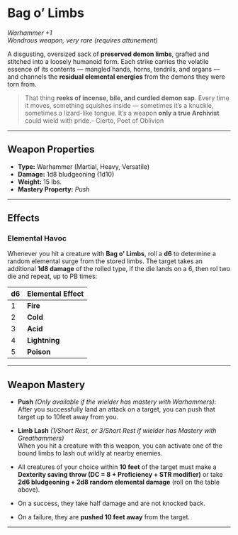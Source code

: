 # Bag o’ Limbs

_Warhammer +1_  
_Wondrous weapon, very rare (requires attunement)_

A disgusting, oversized sack of **preserved demon limbs**, grafted and stitched into a loosely humanoid form. Each strike carries the volatile essence of its contents — mangled hands, horns, tendrils, and organs — and channels the **residual elemental energies** from the demons they were torn from.

> That thing **reeks of incense, bile, and curdled demon sap**. Every time it moves, something squishes inside — sometimes it’s a knuckle, sometimes a lizard-like tongue. It’s a weapon **only a true Archivist** could wield with pride.- Cierto, Poet of Oblivion

---

## Weapon Properties

- **Type:** Warhammer (Martial, Heavy, Versatile)
- **Damage:** 1d8 bludgeoning (1d10)
- **Weight:** 15 lbs.
- **Mastery Property:** _Push_

---

## Effects

### Elemental Havoc

Whenever you hit a creature with **Bag o' Limbs**, roll a **d6** to determine a random elemental surge from the stored limbs. The target takes an additional **1d8 damage** of the rolled type, if the die lands on a 6, then rol two die and repeat, up to PB times:

| d6  | Elemental Effect |
| --- | ---------------- |
| 1   | **Fire**         |
| 2   | **Cold**         |
| 3   | **Acid**         |
| 4   | **Lightning**    |
| 5   | **Poison**       |

---

## Weapon Mastery

- **Push** _(Only available if the wielder has mastery with Warhammers)_:  
  After you successfully land an attack on a target, you can push that target up to 10feet away from you.

- **Limb Lash** _(1/Short Rest, or 3/Short Rest if wielder has Mastery with Greathammers)_  
  When you hit a creature with this weapon, you can activate one of the bound limbs to lash out wildly at nearby enemies.

- All creatures of your choice within **10 feet** of the target must make a **Dexterity saving throw (DC = 8 + Proficiency + STR modifier)** or take **2d6 bludgeoning + 2d8 random elemental damage** (roll on the table above).
- On a success, they take half damage and are not knocked back.
- On a failure, they are **pushed 10 feet away** from the target.

---
